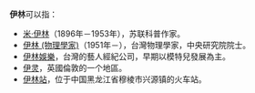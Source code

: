 '''伊林'''可以指：
*[[米·伊林|米·伊林]]（1896年－1953年），苏联科普作家。
*[[伊林_(物理學家)|伊林 (物理學家)]]（1951年－），台灣物理學家，中央研究院院士。
*[[伊林娛樂|伊林娛樂]]，台灣的藝人經紀公司，早期以模特兒發展為主。
*[[伊灵|伊灵]]，英國倫敦的一个地區。
*[[伊林站|伊林站]]，位于中国黑龙江省穆棱市兴源镇的火车站。
{{disambig|Y|Cat=二字消歧义}}